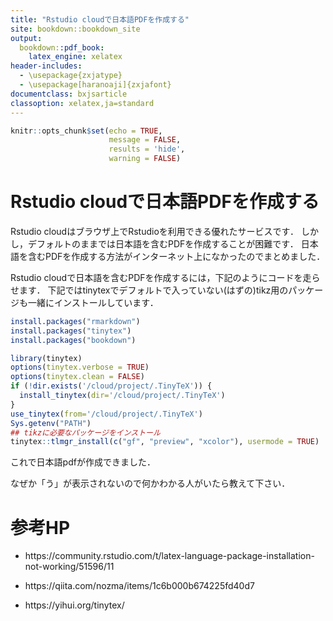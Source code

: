 ```yaml
--- 
title: "Rstudio cloudで日本語PDFを作成する"
site: bookdown::bookdown_site
output:
  bookdown::pdf_book:
    latex_engine: xelatex
header-includes: 
  - \usepackage{zxjatype} 
  - \usepackage[haranoaji]{zxjafont} 
documentclass: bxjsarticle
classoption: xelatex,ja=standard
---
```


```r
knitr::opts_chunk$set(echo = TRUE,
                      message = FALSE,
                      results = 'hide',
                      warning = FALSE)
```

# Rstudio cloudで日本語PDFを作成する

Rstudio cloudはブラウザ上でRstudioを利用できる優れたサービスです．
しかし，デフォルトのままでは日本語を含むPDFを作成することが困難です．
日本語を含むPDFを作成する方法がインターネット上になかったのでまとめました．

Rstudio cloudで日本語を含むPDFを作成するには，下記のようにコードを走らせます．
下記ではtinytexでデフォルトで入っていない(はずの)tikz用のパッケージも一緒にインストールしています．


```r
install.packages("rmarkdown")
install.packages("tinytex")
install.packages("bookdown")
```

```r
library(tinytex)
options(tinytex.verbose = TRUE)
options(tinytex.clean = FALSE)
if (!dir.exists('/cloud/project/.TinyTeX')) {
  install_tinytex(dir='/cloud/project/.TinyTeX')
}
use_tinytex(from='/cloud/project/.TinyTeX')
Sys.getenv("PATH")
## tikzに必要なパッケージをインストール
tinytex::tlmgr_install(c("gf", "preview", "xcolor"), usermode = TRUE)
```

これで日本語pdfが作成できました．

なぜか「う」が表示されないので何かわかる人がいたら教えて下さい．

# 参考HP

- https://community.rstudio.com/t/latex-language-package-installation-not-working/51596/11

- https://qiita.com/nozma/items/1c6b000b674225fd40d7

- https://yihui.org/tinytex/